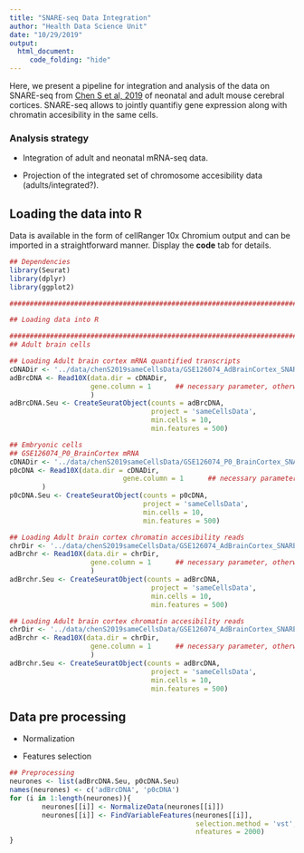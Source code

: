 ```yaml
---
title: "SNARE-seq Data Integration"
author: "Health Data Science Unit"
date: "10/29/2019"
output: 
  html_document:
     code_folding: "hide"
---
```


Here, we present a pipeline for integration and analysis of the data on SNARE-seq from 
[Chen S et al, 2019](http://www.ncbi.nlm.nih.gov/geo/query/acc.cgi?acc=GSE126074) of 
neonatal and adult mouse cerebral cortices. SNARE-seq allows to jointly quantifiy gene 
expression along with chromatin accesibility in the same cells.  

### Analysis strategy

* Integration of adult and neonatal mRNA-seq data.

* Projection of the integrated set of chromosome accesibility data (adults/integrated?).


## Loading the data into R

Data is available in the form of cellRanger 10x Chromium output and can be imported
in a straightforward manner. Display the **code** tab for details.

```r
## Dependencies
library(Seurat)
library(dplyr)
library(ggplot2)

#############################################################################################

## Loading data into R

#########################################################################################
## Adult brain cells

## Loading Adult brain cortex mRNA quantified transcripts
cDNADir <- '../data/chenS2019sameCellsData/GSE126074_AdBrainCortex_SNAREseq_cDNA/'
adBrcDNA <- Read10X(data.dir = cDNADir, 
                    gene.column = 1      ## necessary parameter, otherwise runs error
                    )
adBrcDNA.Seu <- CreateSeuratObject(counts = adBrcDNA,
                                   project = 'sameCellsData', 
                                   min.cells = 10,
                                   min.features = 500)

## Embryonic cells 
## GSE126074_P0_BrainCortex mRNA
cDNADir <- '../data/chenS2019sameCellsData/GSE126074_P0_BrainCortex_SNAREseq_cDNA/'
p0cDNA <- Read10X(data.dir = cDNADir, 
                            gene.column = 1      ## necessary parameter, otherwise runs error
        )
p0cDNA.Seu <- CreateSeuratObject(counts = p0cDNA,
                                 project = 'sameCellsData', 
                                 min.cells = 10,
                                 min.features = 500)

## Loading Adult brain cortex chromatin accesibility reads
chrDir <- '../data/chenS2019sameCellsData/GSE126074_AdBrainCortex_SNAREseq_chromatin/'
adBrchr <- Read10X(data.dir = chrDir, 
                    gene.column = 1      ## necessary parameter, otherwise runs error
                    )
adBrchr.Seu <- CreateSeuratObject(counts = adBrcDNA,
                                   project = 'sameCellsData', 
                                   min.cells = 10,
                                   min.features = 500)

## Loading Adult brain cortex chromatin accesibility reads
chrDir <- '../data/chenS2019sameCellsData/GSE126074_AdBrainCortex_SNAREseq_chromatin/'
adBrchr <- Read10X(data.dir = chrDir, 
                    gene.column = 1      ## necessary parameter, otherwise runs error
                    )
adBrchr.Seu <- CreateSeuratObject(counts = adBrcDNA,
                                   project = 'sameCellsData', 
                                   min.cells = 10,
                                   min.features = 500)
```

## Data pre processing

* Normalization

* Features selection

```r
## Preprocessing
neurones <- list(adBrcDNA.Seu, p0cDNA.Seu)
names(neurones) <- c('adBrcDNA', 'p0cDNA')
for (i in 1:length(neurones)){
        neurones[[i]] <- NormalizeData(neurones[[i]])
        neurones[[i]] <- FindVariableFeatures(neurones[[i]], 
                                              selection.method = 'vst',
                                              nfeatures = 2000)
}
```




